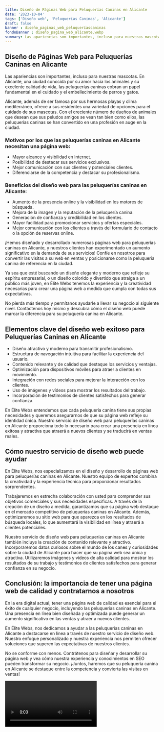 ```yaml
---
title: Diseño de Páginas Web para Peluquerías Caninas en Alicante
date: '2023-10-04'
tags: ['Diseño web', 'Peluquerías Caninas', 'Alicante']
draft: false
banner : diseño_paginas_web_peluqueríascaninas
fondoBanner : diseño_pagina_web_alicante.webp
summary: Las apariencias son importantes, incluso para nuestras mascotas. En Alicante, una ciudad conocida por su amor hacia los animales y su excelente calidad de vida, las peluquerías caninas cobran un papel fundamental en el cuidado y el embellecimiento de perros y gatos. 
---
```


## Diseño de Páginas Web para Peluquerías Caninas en Alicante

Las apariencias son importantes, incluso para nuestras mascotas. En Alicante, una ciudad conocida por su amor hacia los animales y su excelente calidad de vida, las peluquerías caninas cobran un papel fundamental en el cuidado y el embellecimiento de perros y gatos. 

Alicante, además de ser famosa por sus hermosas playas y clima mediterráneo, ofrece a sus residentes una variedad de opciones para el cuidado de sus mascotas. Con el creciente número de dueños de animales que desean que sus peludos amigos se vean tan bien como ellos, las peluquerías caninas se han convertido en una profesión en auge en la ciudad.

### Motivos por los que las peluquerías caninas en Alicante necesitan una página web:
- Mayor alcance y visibilidad en Internet.
- Posibilidad de destacar sus servicios exclusivos.
- Mejor comunicación con sus clientes y potenciales clientes.
- Diferenciarse de la competencia y destacar su profesionalismo.

### Beneficios del diseño web para las peluquerías caninas en Alicante:
- Aumento de la presencia online y la visibilidad en los motores de búsqueda.
- Mejora de la imagen y la reputación de la peluquería canina.
- Generación de confianza y credibilidad en los clientes.
- Mayor facilidad para promocionar servicios y ofertas especiales.
- Mejor comunicación con los clientes a través del formulario de contacto o la opción de reservas online.

¡Hemos diseñado y desarrollado numerosas páginas web para peluquerías caninas en Alicante, y nuestros clientes han experimentado un aumento significativo en la demanda de sus servicios! Confíe en nosotros para convertir las visitas a su web en ventas y posicionarse como la peluquería canina de referencia en la ciudad.

Ya sea que esté buscando un diseño elegante y moderno que refleje su espíritu empresarial, o un diseño colorido y divertido que atraiga a un público más joven, en Élite Webs tenemos la experiencia y la creatividad necesarias para crear una página web a medida que cumpla con todas sus expectativas.

No pierda más tiempo y permítanos ayudarle a llevar su negocio al siguiente nivel. Contáctenos hoy mismo y descubra cómo el diseño web puede marcar la diferencia para su peluquería canina en Alicante.

<GifSeo />

<Cta />

## Elementos clave del diseño web exitoso para Peluquerías Caninas en Alicante

- Diseño atractivo y moderno para transmitir profesionalismo.
- Estructura de navegación intuitiva para facilitar la experiencia del usuario.
- Contenido relevante y de calidad que destaque los servicios y ventajas.
- Optimización para dispositivos móviles para atraer a clientes en movimiento.
- Integración con redes sociales para mejorar la interacción con los clientes.
- Uso de imágenes y vídeos para mostrar los resultados del trabajo.
- Incorporación de testimonios de clientes satisfechos para generar confianza.

En Élite Webs entendemos que cada peluquería canina tiene sus propias necesidades y queremos asegurarnos de que su página web refleje su identidad única. Nuestro servicio de diseño web para peluquerías caninas en Alicante proporciona todo lo necesario para crear una presencia en línea exitosa y atractiva que atraerá a nuevos clientes y se traducirá en ventas reales.

## Cómo nuestro servicio de diseño web puede ayudar

En Élite Webs, nos especializamos en el diseño y desarrollo de páginas web para peluquerías caninas en Alicante. Nuestro equipo de expertos combina la creatividad y la experiencia técnica para proporcionar resultados sorprendentes. 

Trabajaremos en estrecha colaboración con usted para comprender sus objetivos comerciales y sus necesidades específicas. A través de la creación de un diseño a medida, garantizamos que su página web destaque en el mercado competitivo de peluquerías caninas en Alicante. Además, optimizaremos su sitio web para que aparezca en los resultados de búsqueda locales, lo que aumentará la visibilidad en línea y atraerá a clientes potenciales.

Nuestro servicio de diseño web para peluquerías caninas en Alicante también incluye la creación de contenido relevante y atractivo. Incorporaremos datos curiosos sobre el mundo de los canes y curiosidades sobre la ciudad de Alicante para hacer que su página web sea única y atractiva. Utilizaremos imágenes y vídeos de alta calidad para mostrar los resultados de su trabajo y testimonios de clientes satisfechos para generar confianza en su negocio.

## Conclusión: la importancia de tener una página web de calidad y contratarnos a nosotros

En la era digital actual, tener una página web de calidad es esencial para el éxito de cualquier negocio, incluyendo las peluquerías caninas en Alicante. Una presencia en línea bien diseñada y optimizada puede generar un aumento significativo en las ventas y atraer a nuevos clientes.

En Élite Webs, nos dedicamos a ayudar a las peluquerías caninas en Alicante a destacarse en línea a través de nuestro servicio de diseño web. Nuestro enfoque personalizado y nuestra experiencia nos permiten ofrecer soluciones que superen las expectativas de nuestros clientes.

No se conforme con menos. Contrátenos para diseñar y desarrollar su página web y vea cómo nuestra experiencia y conocimientos en SEO pueden transformar su negocio. ¡Juntos, haremos que su peluquería canina en Alicante se destaque entre la competencia y convierta las visitas en ventas!

<Video />

<CtaBot job='Peluquerías Caninas' city='Alicante'/>

<Gmaps query='Alicante+españa+maps' />